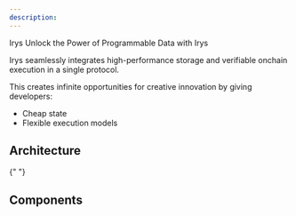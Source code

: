 ```yaml
---
description:
---
```



<div className="mt-7">
	<Heading level={1} className="">
		Irys
	</Heading>
	Unlock the Power of Programmable Data with Irys
</div>

Irys seamlessly integrates high-performance storage and verifiable onchain execution in a single protocol.

This creates infinite opportunities for creative innovation by giving developers:

- Cheap state
- Flexible execution models

## Architecture

<ArchitectureBento />{" "}

## Components

<ComponentBento />
